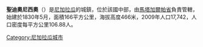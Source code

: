 '''聖迪奧尼西奧'''（{{lang-es|San Dionisio }}）是[[尼加拉瓜|尼加拉瓜]]的城鎮，位於該國中部，由[[馬塔加爾帕省|馬塔加爾帕省]]負責管轄，始建於1830年5月，面積166平方公里，海拔高度466米，2009年人口17,742，人口密度每平方公里106.88人。

{{coord|12|45|N|85|51|W|source:itwiki_region:NI|display=title}}

{{Nicaragua-geo-stub}}
[[Category:尼加拉瓜城市|Category:尼加拉瓜城市]]